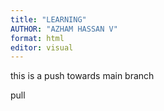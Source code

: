 ```yaml
---
title: "LEARNING"
AUTHOR: "AZHAM HASSAN V"
format: html
editor: visual
---
```


this is a push towards main branch

pull

